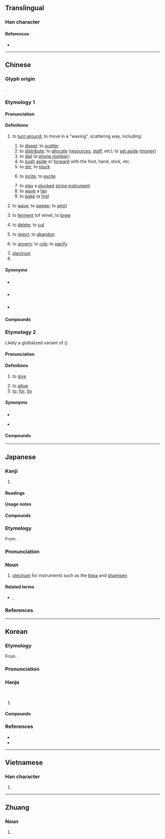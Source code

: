 {{also|拨}}
{{character info}}
==Translingual==
{{Han simplified forms|撥|𫝼|拨|ex=y}}

===Han character===
{{Han char|rn=64|rad=手|as=12|sn=15|four=52047|canj=QNOE|ids=⿰扌發}}

====References====
* {{Han ref|kx=0455.110|dkj=12727|dj=0804.170|hdz=31964.060|uh=64A5|ud=25765|bh=BCB7|bd=48311}}

----

==Chinese==

===Glyph origin===
{{Han etym}}
{{Han compound|手|發|ls=psc|c1=s|c2=p|t1=hand}}.

===Etymology 1===
{{zh-forms|s=拨}}

====Pronunciation====
{{zh-pron
|m=bō
|m-s=bo2
|c=but6,but3,put3
|c_note=but6 — literary; put3 — vernacular, "to wave (a fan), to poke (a fire)", in {{zh-l|撥火|tr=put3 fo2}}, {{zh-l|撥扇|tr=put3 sin3}}, {{zh-l|撥爐|tr=put3 lou4}}
|c-t=
|g=bot6
|h=pfs=pat;gd=bad5
|j=bah4/beh4
|j_note=bah4 - vernacular; beh4 - literary
|mb=buŏi
|md=buák
|mn=poah/poat
|mn_note=poah - vernacular; poat - literary
|mn-t=puah4/bhuah4
|w=4peq
|x=bo6
|mc=y
|oc=y
|ma=
|cat=v,n,cls
}}

====Definitions====
{{zh-hanzi}}

# {{lb|zh|transitive}} to [[turn around]]; to move in a "waving", scattering way, including:
## to [[dispel]]; to [[scatter]]
## to [[distribute]]; to [[allocate]] ([[resources]], [[staff]], etc); to [[set aside]] ([[money]])
## to [[dial]] (a [[phone number]])
## to [[push]] [[aside]] or [[forward]] with the foot, hand, stick, etc.
## to [[stir]]; to [[pluck]]
## {{lb|zh|figurative}} to [[incite]]; to [[excite]]
## to [[play]] a [[pluck]]ed [[string instrument]]
## to [[wave]] a [[fan]]
## to [[poke]] (a [[fire]])
# {{lb|zh|intransitive}} to [[wave]]; to [[sweep]]; to [[whirl]]
# {{lb|zh|intransitive}} to [[ferment]] (of wine); to [[brew]]
# {{lb|zh|transitive}} to [[delete]]; to [[cut]]
# {{lb|zh|transitive}} to [[reject]]; to [[abandon]]
# {{lb|zh|transitive}} to [[govern]]; to [[rule]]; to [[pacify]]
#: {{zh-x|撥亂反正|to bring order out of chaos}}
# [[plectrum]]
# {{zh-classifier|people or things|t=[[group]]; [[batch]]}}

=====Synonyms=====
* {{s|to turn around}} {{zh-l|掉轉}}
* {{s|to brew}} {{zh-l|潑}}
* {{s|group}} {{zh-l|撥子}}

====Compounds====
{{zh-der|差撥|嘲撥|分斤撥兩|一撥|劃撥|分撥|土撥鼠|個人撥接|剔撥|冒霜撥露|撥弄|空撥|撥子|撩撥|撥火|撥萬論千|撥穀|擺撥|撥補|撥錢|撥亂|挑撥是非|撥火棍|撥兵|撥號系統|支撥|撥盤|撥雲撩雨|撩雲撥雨|撥龜|撥著癢處|撥正|撥馬|撥弄是非|批撥|撥浪鼓|撥草尋蛇|撥阮|撥雲見日|撥改貸|撥雨撩雲|撥甩|撥給|撥付|撥接服務|撥出|桿撥|撥鐙法|撥風也似|撥手|撥火兒|挑撥離間|撥亂之才|撩蜂撥刺|撥煩理劇|棖撥|挑燈撥火|炊撥兒|撥雲睹日|撥拉|撥亂濟危|撥協銀|撥蠟法|短撥|撥弦|撥嘴|撥交|撥發|撥煩理難|挑撥|撥開|標撥|撥弦樂器|撥瞪兒|撥接|撥剌|撥款|撥萬輪千|撥動|撥火棒|撥弗倒|撥魚兒|撥用|撥風羽|撥接費|提撥|撥亂興治|撥弓|撥亂濟時|撥算盤|撥亂反治|撥亂反正|撥頭|撥置|擺撥不下|撥冗|撥撩|撥亂誅暴|起撥|胡撥四|調撥車道|調撥|返正撥亂|點撥|遣撥|撥扇|撥爐|史撥尼克:si2 but6 nei4 hak1}}

===Etymology 2===
{{zh-forms|s=拨|alt=畀}}
Likely a glottalized variant of {{ltc-l|把|to hold; to give (dialectal)}} ({{zh-ref|Dai, 2004}}).

====Pronunciation====
{{zh-pron
|w=4peq
|cat=v,prep
}}

====Definitions====
{{zh-hanzi}} {{tlb|zh|Wu}}

# to [[give]]
#: {{zh-x|我 撥 伊 一 本 書。|tr=3ngu&4peq hhi&4iq pen&1sr|I give him a book.|ref='''2011''', Hu Baotan, {{lang|zh|弄堂}}, page 2|SH}}
# to [[allow]]
# [[to]]; [[for]]; [[by]]
#: {{zh-x|搿個 物事 是 撥 儂 個。|tr=5geq hheq&5meq zr&3zr&4peq+3non&5hheq|This is '''for''' you.|SH}}
#: {{zh-x|我 撥 伊 罵 脫 兩 聲。|tr=3ngu&4peq+3hhi&3mo theq&3lian san|I was briefly scolded '''by''' him.|ref='''2011''', Hu Baotan, {{lang|zh|弄堂}}, page 2|SH}}
#: {{zh-x|講 撥 人家 聽|tr=2kaan&4peq+3nyin ka&1thin|to tell someone else|SH}}
#: {{zh-x|送 禮物 撥 老師|tr=2son+3li veq&4peq&3lau sr|to give a gift '''to''' one's teacher|SH}}

=====Synonyms=====
* {{s|to give}}
{{zh-dial|給}}
* {{s|by}}
{{zh-dial|被}}

====Compounds====
{{zh-der|撥辣}}

{{zh-cat|Intermediate}}

----

==Japanese==
{{ja-kanji forms|𫝼|撥|ex=y}}

===Kanji===
{{ja-kanji|grade=|rs=手12|shin=𫝼}}

# {{rfdef|ja|sort=手12}}

====Readings====
{{ja-readings
|goon=はち
|kanon=はつ
|kanyoon=ばち
|kun=おさ-める, かか-げる, は-ねる, はら-う<はら-ふ, ひら-く
}}

====Usage notes====
{{ja-toyo-depre|発}}

====Compounds====
{{col2-u|ja
|{{ja-r|撥%音|はつ%おん}}
|{{ja-r|撥%開|はっ%かい}}
|{{ja-r|撥%棄|はっ%き}}
|{{ja-r|撥%弓|はっ%きゅう}}
|{{ja-r|撥%去|はっ%きょ}}
|{{ja-r|撥%条|はつ%じょう}} ({{ja-r|発%条|はつ%じょう|rom=-}})
|{{ja-r|撥%剌|はつ%らつ}} ({{ja-r|発%剌|はつ%らつ|rom=-}}, {{ja-r|潑%剌|はつ%らつ|rom=-}})
|{{ja-r|撥%簾|はつ%れん}}
|{{ja-r|挑%撥|ちょう%はつ}} ({{ja-r|挑%発|ちょう%はつ|rom=-}})
|{{ja-r|調%撥|ちょう%はつ}}
|{{ja-r|反%撥|はん%ぱつ}} ({{ja-r|反%発|はん%ぱつ|rom=-}})
}}

===Etymology===
{{wikipedia|lang=ja}}
{{ja-kanjitab|ばち|yomi=o}}
From {{der|ja|ltc|sort=ばち|-}} {{ltc-l|撥}}.

===Pronunciation===
{{ja-pron|ばち|y=kanyo|acc=2|acc_ref=SMK7,DJR}}

===Noun===
{{ja-noun|ばち|バチ|shin=𫝼}}

# [[plectrum]] for instruments such as the [[biwa]] and [[shamisen]]

====Related terms====
* {{ja-r|桴|ばち|rom=-}}, {{ja-r|枹|ばち}}

===References===
<references/>

----

==Korean==

===Etymology===
From {{der|ko|ltc|sort=발|-}} {{ltc-l|撥}}.

===Pronunciation===
{{ko-hanja-pron|발}}
{{ko-hanja-pron|벌}}

===Hanja===
{{ko-hanja-search}}
{{ko-hanja|다스리다|다스릴|발}}<br/>
{{ko-hanja|방패|벌}}

# {{rfdef|ko|sort=手12}}

====Compounds====
{{col2-u|ko
|{{ko-l|撥去|발거}}
|{{ko-l|撥軍|발군}}
|{{ko-l|撥棄|발기}}
|{{ko-l|撥鐙法|발등법}}
|{{ko-l|撥亂|발란}}
|{{ko-l|撥剌|발랄}}
|{{ko-l|撥无|발무}}
|{{ko-l|撥憫|발민}}
|{{ko-l|撥撥|발발}}
|{{ko-l|撥所|발소}}
|{{ko-l|撥條|발조}}
|{{ko-l|撥卒|발졸}}
}}

===References===
* {{R:hanjadoc|4265}}
* {{R:zonmal|25765}}

----

==Vietnamese==

===Han character===
{{vi-readings|reading=phết, bát, phiết|rs=手12}}

# {{rfdef|vi|sort=手12}}

----

==Zhuang==

===Noun===
{{za-head|noun}}

# {{za-sawndip form of|fwed||wing}}